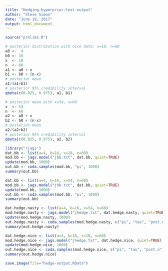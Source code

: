 ```yaml
---
title: "Hedging-hyperprior-text-output"
author: "Steve Simon"
date: "June 19, 2017"
output: html_document
---
```



```r
source("prelims.R")
```

```r
# posterior distribution with nice data: x=18, n=60
a0 <-  4
b0 <- 16
x  <- 18
n  <- 60
a1 <- a0 + x
b1 <- b0 + (n-x)
# posterior mean
a1/(a1+b1)
# posterior 95% credibility interval
qbeta(c(0.025, 0.975), a1, b1)

# posterior mean with x=54, n=60
x  <- 54
n  <- 60
a2 <- a0 + x
b2 <- b0 + (n-x)
# posterior mean
a2/(a2+b2)
# posterior 95% credibility interval
qbeta(c(0.025, 0.975), a2, b2)
```

```r
library("rjags")
dat.bb <- list(a=4, b=16, x=18, n=60)
mod.bb <- jags.model("jbb.txt", dat.bb, quiet=TRUE)
update(mod.bb, 1000)
out.bb <- coda.samples(mod.bb, "pi", 1000)
summary(out.bb)
```

```r
dat.bb <- list(a=4, b=16, x=54, n=60)
mod.bb <- jags.model("jbb.txt", dat.bb, quiet=TRUE)
update(mod.bb, 1000)
out.bb <- coda.samples(mod.bb, "pi", 1000)
summary(out.bb)
```

```r
dat.hedge.nasty <- list(a=4, b=16, x=54, n=60)
mod.hedge.nasty <- jags.model("jhedge.txt", dat.hedge.nasty, quiet=TRUE)
update(mod.hedge.nasty, 1000)
out.hedge.nasty <- coda.samples(mod.hedge.nasty, c("pi", "tau", "post.n"), 1000)
summary(out.hedge.nasty)
```

```r
dat.hedge.nice <- list(a=4, b=16, x=18, n=60)
mod.hedge.nice <- jags.model("jhedge.txt", dat.hedge.nice, quiet=TRUE)
update(mod.hedge.nice, 1000)
out.hedge.nice <- coda.samples(mod.hedge.nice, c("pi", "tau", "post.n"), 1000)
summary(out.hedge.nice)
```

```r
save.image(file="hedge-output.RData")
```